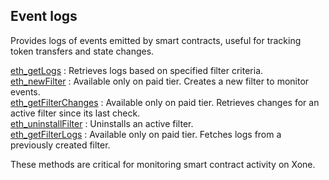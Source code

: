 
<Meta
  title="Xone event logs info | dRPC"
/>

## Event logs

Provides logs of events emitted by smart contracts, useful for tracking token transfers and state changes.

[eth_getLogs](/openapi/eventlogs/eth_getLogs) : Retrieves logs based on specified filter criteria.  \
[eth_newFilter](/openapi/eventlogs/eth_newFilter) : Available only on paid tier. Creates a new filter to monitor events.  \
[eth_getFilterChanges](/openapi/eventlogs/eth_getFilterChanges) : Available only on paid tier. Retrieves changes for an active filter since its last check.  \
[eth_uninstallFilter](/openapi/eventlogs/eth_uninstallFilter) : Uninstalls an active filter.  \
[eth_getFilterLogs](/openapi/eventlogs/eth_getFilterLogs) : Available only on paid tier. Fetches logs from a previously created filter.

These methods are critical for monitoring smart contract activity on Xone.
